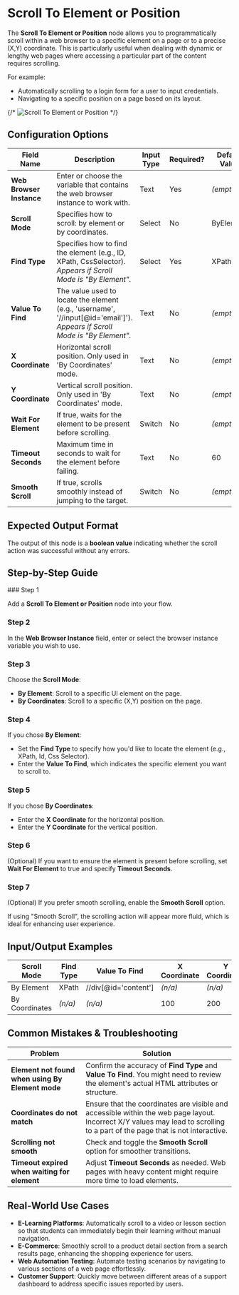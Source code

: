 
# Scroll To Element or Position

The **Scroll To Element or Position** node allows you to programmatically scroll within a web browser to a specific element on a page or to a precise (X,Y) coordinate. This is particularly useful when dealing with dynamic or lengthy web pages where accessing a particular part of the content requires scrolling.

For example:

- Automatically scrolling to a login form for a user to input credentials.
- Navigating to a specific position on a page based on its layout.

{/* ![Scroll To Element or Position](./scroll-to-element-or-position.png) */}

## Configuration Options

| Field Name               | Description                                                                                                                | Input Type | Required? | Default Value |
| ------------------------ | -------------------------------------------------------------------------------------------------------------------------- | ---------- | --------- | ------------- |
| **Web Browser Instance** | Enter or choose the variable that contains the web browser instance to work with.                                          | Text       | Yes       | _(empty)_     |
| **Scroll Mode**          | Specifies how to scroll: by element or by coordinates.                                                                     | Select     | No        | ByElement     |
| **Find Type**            | Specifies how to find the element (e.g., ID, XPath, CssSelector). _Appears if Scroll Mode is "By Element"._                | Select     | Yes       | XPath         |
| **Value To Find**        | The value used to locate the element (e.g., 'username', '//input[@id='email']'). _Appears if Scroll Mode is "By Element"._ | Text       | No        | _(empty)_     |
| **X Coordinate**         | Horizontal scroll position. Only used in 'By Coordinates' mode.                                                            | Text       | No        | _(empty)_     |
| **Y Coordinate**         | Vertical scroll position. Only used in 'By Coordinates' mode.                                                              | Text       | No        | _(empty)_     |
| **Wait For Element**     | If true, waits for the element to be present before scrolling.                                                             | Switch     | No        | _(empty)_     |
| **Timeout Seconds**      | Maximum time in seconds to wait for the element before failing.                                                            | Text       | No        | 60            |
| **Smooth Scroll**        | If true, scrolls smoothly instead of jumping to the target.                                                                | Switch     | No        | _(empty)_     |

## Expected Output Format

The output of this node is a **boolean value** indicating whether the scroll action was successful without any errors.

## Step-by-Step Guide

<Steps>
### Step 1

Add a **Scroll To Element or Position** node into your flow.

### Step 2

In the **Web Browser Instance** field, enter or select the browser instance variable you wish to use.

### Step 3

Choose the **Scroll Mode**:

- **By Element**: Scroll to a specific UI element on the page.
- **By Coordinates**: Scroll to a specific (X,Y) position on the page.

### Step 4

If you chose **By Element**:

- Set the **Find Type** to specify how you'd like to locate the element (e.g., XPath, Id, Css Selector).
- Enter the **Value To Find**, which indicates the specific element you want to scroll to.

### Step 5

If you chose **By Coordinates**:

- Enter the **X Coordinate** for the horizontal position.
- Enter the **Y Coordinate** for the vertical position.

### Step 6

(Optional) If you want to ensure the element is present before scrolling, set **Wait For Element** to true and specify **Timeout Seconds**.

### Step 7

(Optional) If you prefer smooth scrolling, enable the **Smooth Scroll** option.

</Steps>

<Callout type="info" title="Tip">
  If using "Smooth Scroll", the scrolling action will appear more fluid, which
  is ideal for enhancing user experience.
</Callout>

## Input/Output Examples

| Scroll Mode    | Find Type | Value To Find        | X Coordinate | Y Coordinate | Smooth Scroll | Output Value | Output Type |
| -------------- | --------- | -------------------- | ------------ | ------------ | ------------- | ------------ | ----------- |
| By Element     | XPath     | //div[@id='content'] | _(n/a)_      | _(n/a)_      | true          | true         | Boolean     |
| By Coordinates | _(n/a)_   | _(n/a)_              | 100          | 200          | false         | true         | Boolean     |

## Common Mistakes & Troubleshooting

| Problem                                          | Solution                                                                                                                                                                     |
| ------------------------------------------------ | ---------------------------------------------------------------------------------------------------------------------------------------------------------------------------- |
| **Element not found when using By Element mode** | Confirm the accuracy of **Find Type** and **Value To Find**. You might need to review the element's actual HTML attributes or structure.                                     |
| **Coordinates do not match**                     | Ensure that the coordinates are visible and accessible within the web page layout. Incorrect X/Y values may lead to scrolling to a part of the page that is not interactive. |
| **Scrolling not smooth**                         | Check and toggle the **Smooth Scroll** option for smoother transitions.                                                                                                      |
| **Timeout expired when waiting for element**     | Adjust **Timeout Seconds** as needed. Web pages with heavy content might require more time to load elements.                                                                 |

## Real-World Use Cases

- **E-Learning Platforms**: Automatically scroll to a video or lesson section so that students can immediately begin their learning without manual navigation.
- **E-Commerce**: Smoothly scroll to a product detail section from a search results page, enhancing the shopping experience for users.
- **Web Automation Testing**: Automate testing scenarios by navigating to various sections of a web page effortlessly.
- **Customer Support**: Quickly move between different areas of a support dashboard to address specific issues reported by users.
